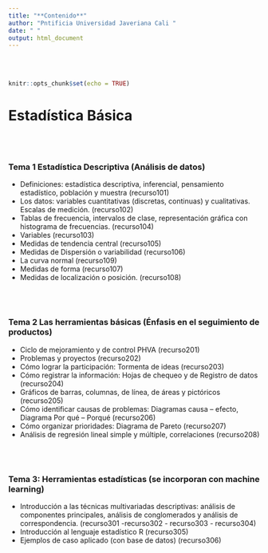 ```yaml
---
title: "**Contenido**"
author: "Pntificia Universidad Javeriana Cali "
date: " "
output: html_document
---
```


<br/><br/>

```r
knitr::opts_chunk$set(echo = TRUE)
```

# **Estadística Básica**

<br/><br/>
  
### **Tema 1 Estadística Descriptiva** (Análisis de datos)

* Definiciones: estadística descriptiva, inferencial, pensamiento estadístico, población y muestra (recurso101)
* Los datos: variables cuantitativas (discretas, continuas) y cualitativas. Escalas de medición. (recurso102)
* Tablas de frecuencia, intervalos de clase, representación gráfica con histograma de frecuencias. (recurso104)
* Variables (recurso103)
* Medidas de tendencia central (recurso105)
* Medidas de Dispersión o variabilidad (recurso106)
* La curva normal (recurso109)
* Medidas de forma (recurso107)
* Medidas de localización o posición. (recurso108)

<br/><br/>
  
### **Tema 2 Las herramientas básicas** (Énfasis en el seguimiento de productos) 

* Ciclo de mejoramiento y de control PHVA (recurso201)
* Problemas y proyectos (recurso202)
* Cómo lograr la participación: Tormenta de ideas (recurso203)
* Cómo registrar la información: Hojas de chequeo y de Registro de datos (recurso204)
* Gráficos de barras, columnas, de línea, de áreas y pictóricos (recurso205)
* Cómo identificar causas de problemas: Diagramas causa – efecto, Diagrama Por qué – Porqué (recurso206)
* Cómo organizar prioridades: Diagrama de Pareto (recurso207)
* Análisis de regresión lineal simple y múltiple, correlaciones (recurso208)

<br/><br/>
  
### **Tema 3: Herramientas estadísticas** (se incorporan con machine learning)

* Introducción a las técnicas multivariadas descriptivas: análisis de componentes principales, análisis de conglomerados y análisis de correspondencia. (recurso301 -recurso302 - recurso303 - recurso304)
* Introducción al lenguaje estadístico R (recurso305)
* Ejemplos de caso aplicado (con base de datos) (recurso306)

